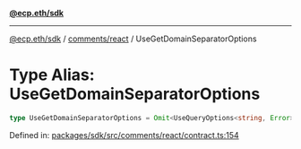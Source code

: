 [**@ecp.eth/sdk**](../../../index.mdx)

***

[@ecp.eth/sdk](/sdk-reference/index.mdx) / [comments/react](/sdk-reference/comments/react/index.mdx) / UseGetDomainSeparatorOptions

# Type Alias: UseGetDomainSeparatorOptions

```ts
type UseGetDomainSeparatorOptions = Omit<UseQueryOptions<string, Error>, "queryKey" | "queryFn">;
```

Defined in: [packages/sdk/src/comments/react/contract.ts:154](https://github.com/ecp-eth/comments-monorepo/blob/main/packages/sdk/src/comments/react/contract.ts#L154)
